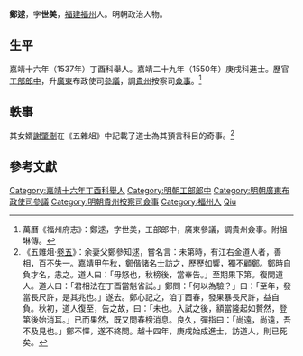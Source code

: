 {{明清人物信息框
| 姓名 = 鄭逑
| 原名 =
| 圖片名稱= 
| 圖片大小 =
| 圖片說明 = 
| 最高職務 = 貴州按察司僉事
| 國家 = 大明 
| 爵位 =
| 籍貫 = 福建福州府閩縣
| 族裔 = 
| 字號 = 
| 諡號 =
| 出生日期 = 生年不詳
| 出生地點 = <!---福建福州府閩縣--->
| 逝世日期 = 卒年不詳 
| 逝世地點 =
| 墓葬 =
| 配偶 = 
| 親屬 = 
| 出身 =
* 嘉靖二十九年庚戌科進士
| 經歷 =
| 著作 =  
}}
'''鄭逑'''，字'''世美'''，[[福建|福建]][[福州|福州]]人。明朝政治人物。

==生平==
嘉靖十六年（1537年）丁酉科舉人。嘉靖二十九年（1550年）庚戌科進士。歷官[[工部|工部]][[郎中|郎中]]，升[[廣東|廣東]]布政使司[[參議|參議]]，調[[貴州|貴州]]按察司[[僉事|僉事]]。<ref>萬曆《福州府志》：鄭逑，字世美，工部郎中，廣東參議，調貴州僉事。附祖琳傳。</ref>

==軼事==
其女婿[[謝肇淛|謝肇淛]]在《五雜俎》中記載了道士為其預言科目的奇事。<ref>《五雜俎·[[s:五雜俎/卷05|卷五]]》：余妻父鄭參知逑，嘗名言：未第時，有江右金道人者，善相，百不失一。嘉靖甲午秋，鄭偕諸名士訪之，歷歷如響，獨不顧鄭。鄭時自負才名，恚之。道人曰：「毋怒也，秋榜後，當奉告。」至期果下第。復問道人。道人曰：「君相法在丁酉當魁省試。」鄭問：「何以為驗？」曰：「至年，發當長尺許，是其兆也。」遂去。鄭心記之，洎丁酉春，發果暴長尺許，益自負。秋初，道人復至，告之故，曰：「未也。入試之後，額當隆起如贅然，登第後始消耳。」已而果然，既又問春榜消息。良久，彈指曰：「尚遠，尚遠，吾不及見也。」鄭不懌，遂不終問。越十四年，庚戌始成進士，訪道人，則已死矣。</ref>

==參考文獻==
{{reflist}}

{{嘉靖二十九年庚戌科殿試金榜}}

{{Authority control}}
{{DEFAULTSORT:Zheng鄭}}
[[Category:嘉靖十六年丁酉科舉人|Category:嘉靖十六年丁酉科舉人]]
[[Category:明朝工部郎中|Category:明朝工部郎中]]
[[Category:明朝廣東布政使司參議|Category:明朝廣東布政使司參議]]
[[Category:明朝貴州按察司僉事|Category:明朝貴州按察司僉事]]
[[Category:福州人|Category:福州人]]
[[Category:郑姓|Qiu]]